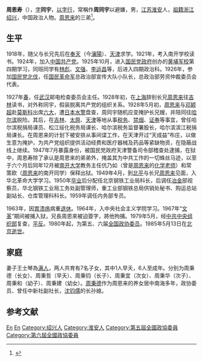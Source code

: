 '''周恩寿'''（{{bd|1904年||1985年|5月13日|catIdx=Z周}}），[[表字|字]]'''同宇'''，[[以字行|以字行]]，常稱作'''周同宇'''以避嫌，男，[[江苏|江苏]][[淮安|淮安]]人，[[祖籍|祖籍]][[浙江|浙江]][[绍兴|绍兴]]，中国政治人物。[[周恩来|周恩来]]的三弟<ref>{{Cite web |url=http://www.czzx.gov.cn/Lishi/ShowArticle.asp?ArticleID=1478 |title=周恩来的胞弟周恩寿 |accessdate=2010-09-10 |archive-date=2011-07-20 |archive-url=https://web.archive.org/web/20110720223953/http://www.czzx.gov.cn/Lishi/ShowArticle.asp?ArticleID=1478 |dead-url=yes }}</ref>。

== 生平 ==
1918年，随父与长兄先后在[[奉天|奉天]]（今[[瀋陽|瀋陽]]）、[[天津|天津]]求学。1921年，考入南开学校读书。1924年，加入[[中国共产党|中国共产党]]。1925年10月，进入[[国民党政府|国民党政府]]创办的[[黄埔军校|黄埔军校]]第四期学习，同班同学有[[林彪|林彪]]、[[文強_(国军中将)|文强]]、[[李运昌|李运昌]]等，后进入四期政治科。1926年，参加[[国民党北伐|国民党北伐]]，任[[国民革命军|国民革命军]]总政治部宣传大队小队长，总政治部劳资仲裁委员会代表。

1927年[[春|春]]，任[[武汉|武汉]]邮电检查委员会主任。1928年初，在[[上海|上海]]辞别长兄[[周恩来|周恩来]]往[[吉林|吉林]]读书，对外称同宇，假装脱离共产党的组织关系。1928年5月初，[[周恩来|周恩来]]与[[邓颖超|邓颖超]]赴[[莫斯科|莫斯科]]出席[[中国共产党第六次全国代表大会|六大]]，遭[[日本|日本]][[水警|水警]]盘查，周同宇随机应变掩护长兄嫂，并陪同往[[哈尔滨|哈尔滨]]脱险。其后，在[[吉林|吉林]]、[[太原|太原]]、[[天津|天津]]等地从事[[税务|税务]]、[[禁烟|禁烟]]、[[证券|证券]]等事宜，曾任哈尔滨税捐局课员、松江绥化税务局课长、哈尔滨税务监督署股长，哈尔滨滨江税捐局课长。在周恩来的计划下被安排从事间谍工作，在天津开过“天成益”布庄，以做生意为掩护，为共产党组织提供活动经费和医疗器械及药品等紧缺物资，在隐蔽战线上继续。1947年7月暴露身份，被国民党政府天津警备司令部稽查处逮捕，在狱中，周恩寿除了承认是周恩来的弟弟外，掩盖其为中共工作的一切蛛丝马迹，以至于六个月后同年12月被[[南开大学|南开大学]]教务主任伉乃如（曾是[[周恩来|周恩来]]的[[化学|化学]][[老师|老师]]）和常策欧（[[周恩来|周恩来]]的南开同学）保释出狱。1949年4月，到[[北平|北平]]与长兄[[周恩来|周恩来]]见面，入华北革命大学学习。1950年[[毕业|毕业]]后分配任北京钢铁工业局科长，后调任[[冶金|冶金]]部视察员，华北钢铁工业局工务处副管理师，重工业部钢铁总局供销处秘书、购运总站副站长、仓库管理科科长。1959年调任内务部专员。

1963年，因[[胃溃疡|胃溃疡]]病重[[退休|退休]]。1964年，入中央社会主义学院学习。1967年“[[文革|文革]]”期间被捕入狱，兄長周恩來被迫簽字，將他拘捕。1979年5月，经[[中共中央组织部|中共中央组织部]]复查，[[平反|平反]]。1980年起，为第五、六届[[全国政协委员|全国政协委员]]。1985年5月13日在[[北京|北京]][[逝世|逝世]]。

== 家庭 ==
妻子王士琴為[[满族|满人]]，两人共育有7名子女，其中1人早夭，6人至成年。分别为周秉德（长女）、周秉哲（早夭）、周秉钧（长子）、周秉宜（次女）、周秉华（次子）、周秉和（幼子）、周秉建（幼女）。[[周秉德|周秉德]]作为周恩来的养女居中南海多年，政协委员、曾任中新社副社长，[[沈钧儒|沈钧儒]]的长孙媳。

== 参考文献 ==
{{reflist}}

{{周恩来家系}}
{{Authority control}}
{{DEFAULTSORT:Zhou}}
[[Category:周姓|En]]
[[Category:周恩来家族|En]]
[[Category:绍兴人|Category:绍兴人]]
[[Category:淮安人|Category:淮安人]]
[[Category:第五屆全國政協委員|Category:第五屆全國政協委員]]
[[Category:第六屆全國政協委員|Category:第六屆全國政協委員]]